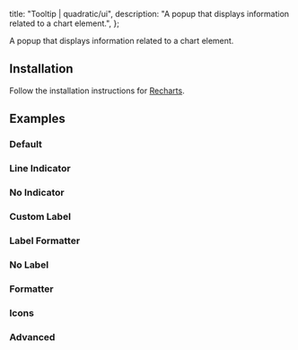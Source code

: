 
  title: "Tooltip | quadratic/ui",
  description: "A popup that displays information related to a chart element.",
};

<Title>Tooltip</Title>
<Description>A popup that displays information related to a chart element.</Description>
<ComponentPreview id="rechartsTooltip" />

## Installation
<Steps>

<StepTitle>Follow the installation instructions for [Recharts](/docs/charts/recharts/quickstart).</StepTitle>

</Steps>

## Examples

### Default
<ComponentPreview id="rechartsTooltip" />

### Line Indicator
<ComponentPreview id="rechartsTooltipLineIndicator" />

### No Indicator
<ComponentPreview id="rechartsTooltipNoIndicator" />

### Custom Label
<ComponentPreview id="rechartsTooltipCustomLabel" />

### Label Formatter
<ComponentPreview id="rechartsTooltipLabelFormatter" />

### No Label
<ComponentPreview id="rechartsTooltipNoLabel" />

### Formatter
<ComponentPreview id="rechartsTooltipFormatter" />

### Icons
<ComponentPreview id="rechartsTooltipIcons" />

### Advanced
<ComponentPreview id="rechartsTooltipAdvanced" />

<Footer previousLabel="Radial Chart" previousHref="/docs/charts/visualizations/radial-chart" />
